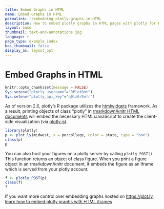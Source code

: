 ```yaml
---
title: Embed Graphs in HTML
name: Embed Graphs in HTML
permalink: r/embedding-plotly-graphs-in-HTML
description: How to embed plotly graphs in HTML pages with plotly for R
layout: base
thumbnail: text-and-annotations.jpg
language: r
page_type: example_index
has_thumbnail: false
display_as: layout_opt
---
```


# Embed Graphs in HTML

```r
knitr::opts_chunk$set(message = FALSE)
Sys.setenv("plotly_username"="RPlotBot")
Sys.setenv("plotly_api_key"="q0lz6r5efr")
```

As of version 2.0, plotly's R package utilizes the [htmlwidgets](http://www.htmlwidgets.org/) framework. As a result, printing objects of class "plotly" in [rmarkdown/knitr HTML documents](http://rmarkdown.rstudio.com/html_document_format.html) will embed the necessary HTML/JavaScript to create the client-side visualization (via [plotly.js](http://plot.ly/javascript)).

```r
library(plotly)
p <- plot_ly(midwest, x = percollege, color = state, type = "box")
class(p)
p
```

You can also host your figures on a plotly server by calling `plotly_POST()`. This function returns an object of class figure. When you print a figure object in an rmarkdown/knitr document, it embeds the figure as an iframe which is served from your plotly account.

```r
f <- plotly_POST(p)
class(f)
f
```

If you want more control over embedding graphs hosted on <https://plot.ly>, [learn how to embed plotly graphs with HTML iframes](http://help.plot.ly/embed-graphs-in-websites/)

